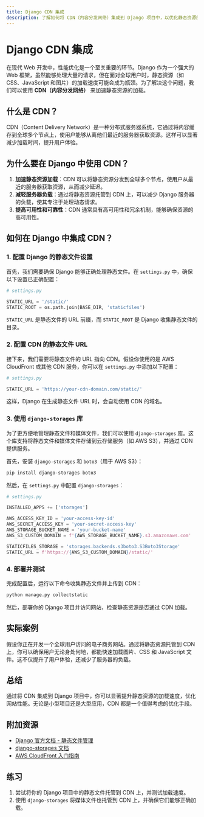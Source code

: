```yaml
---
title: Django CDN 集成
description: 了解如何将 CDN（内容分发网络）集成到 Django 项目中，以优化静态资源的加载速度并提升网站性能。
---
```


# Django CDN 集成

在现代 Web 开发中，性能优化是一个至关重要的环节。Django 作为一个强大的 Web 框架，虽然能够处理大量的请求，但在面对全球用户时，静态资源（如 CSS、JavaScript 和图片）的加载速度可能会成为瓶颈。为了解决这个问题，我们可以使用 **CDN（内容分发网络）** 来加速静态资源的加载。

## 什么是 CDN？

CDN（Content Delivery Network）是一种分布式服务器系统，它通过将内容缓存到全球多个节点上，使用户能够从离他们最近的服务器获取资源。这样可以显著减少加载时间，提升用户体验。

## 为什么要在 Django 中使用 CDN？

1. **加速静态资源加载**：CDN 可以将静态资源分发到全球多个节点，使用户从最近的服务器获取资源，从而减少延迟。
2. **减轻服务器负载**：通过将静态资源托管到 CDN 上，可以减少 Django 服务器的负载，使其专注于处理动态请求。
3. **提高可用性和可靠性**：CDN 通常具有高可用性和冗余机制，能够确保资源的高可用性。

## 如何在 Django 中集成 CDN？

### 1. 配置 Django 的静态文件设置

首先，我们需要确保 Django 能够正确处理静态文件。在 `settings.py` 中，确保以下设置已正确配置：

```python
# settings.py

STATIC_URL = '/static/'
STATIC_ROOT = os.path.join(BASE_DIR, 'staticfiles')
```

`STATIC_URL` 是静态文件的 URL 前缀，而 `STATIC_ROOT` 是 Django 收集静态文件的目录。

### 2. 配置 CDN 的静态文件 URL

接下来，我们需要将静态文件的 URL 指向 CDN。假设你使用的是 AWS CloudFront 或其他 CDN 服务，你可以在 `settings.py` 中添加以下配置：

```python
# settings.py

STATIC_URL = 'https://your-cdn-domain.com/static/'
```

这样，Django 在生成静态文件 URL 时，会自动使用 CDN 的域名。

### 3. 使用 `django-storages` 库

为了更方便地管理静态文件和媒体文件，我们可以使用 `django-storages` 库。这个库支持将静态文件和媒体文件存储到云存储服务（如 AWS S3），并通过 CDN 提供服务。

首先，安装 `django-storages` 和 `boto3`（用于 AWS S3）：

```bash
pip install django-storages boto3
```

然后，在 `settings.py` 中配置 `django-storages`：

```python
# settings.py

INSTALLED_APPS += ['storages']

AWS_ACCESS_KEY_ID = 'your-access-key-id'
AWS_SECRET_ACCESS_KEY = 'your-secret-access-key'
AWS_STORAGE_BUCKET_NAME = 'your-bucket-name'
AWS_S3_CUSTOM_DOMAIN = f'{AWS_STORAGE_BUCKET_NAME}.s3.amazonaws.com'

STATICFILES_STORAGE = 'storages.backends.s3boto3.S3Boto3Storage'
STATIC_URL = f'https://{AWS_S3_CUSTOM_DOMAIN}/static/'
```

### 4. 部署并测试

完成配置后，运行以下命令收集静态文件并上传到 CDN：

```bash
python manage.py collectstatic
```

然后，部署你的 Django 项目并访问网站，检查静态资源是否通过 CDN 加载。

## 实际案例

假设你正在开发一个全球用户访问的电子商务网站。通过将静态资源托管到 CDN 上，你可以确保用户无论身处何地，都能快速加载图片、CSS 和 JavaScript 文件。这不仅提升了用户体验，还减少了服务器的负载。

## 总结

通过将 CDN 集成到 Django 项目中，你可以显著提升静态资源的加载速度，优化网站性能。无论是小型项目还是大型应用，CDN 都是一个值得考虑的优化手段。

## 附加资源

- [Django 官方文档 - 静态文件管理](https://docs.djangoproject.com/en/stable/howto/static-files/)
- [django-storages 文档](https://django-storages.readthedocs.io/en/latest/)
- [AWS CloudFront 入门指南](https://aws.amazon.com/cloudfront/getting-started/)

## 练习

1. 尝试将你的 Django 项目中的静态文件托管到 CDN 上，并测试加载速度。
2. 使用 `django-storages` 将媒体文件也托管到 CDN 上，并确保它们能够正确加载。
